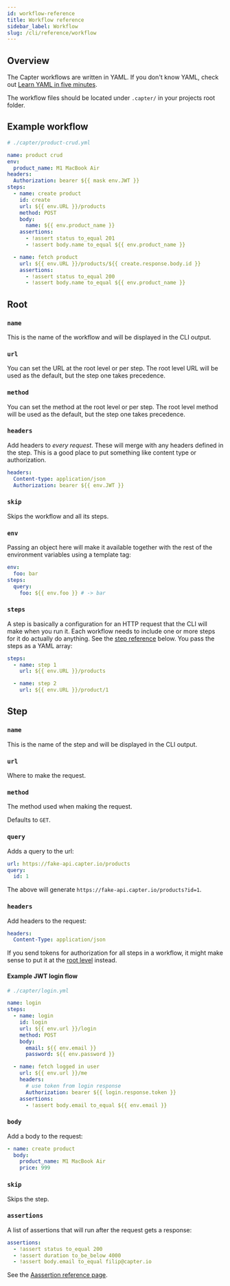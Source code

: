 ```yaml
---
id: workflow-reference
title: Workflow reference
sidebar_label: Workflow
slug: /cli/reference/workflow
---
```


## Overview

The Capter workflows are written in YAML. If you don't know YAML, check out [Learn YAML in five minutes](https://www.codeproject.com/Articles/1214409/Learn-YAML-in-five-minutes).

The workflow files should be located under `.capter/` in your projects root folder.

## Example workflow

```yml
# ./capter/product-crud.yml

name: product crud
env:
  product_name: M1 MacBook Air
headers:
  Authorization: bearer ${{ mask env.JWT }}
steps:
  - name: create product
    id: create
    url: ${{ env.URL }}/products
    method: POST
    body:
      name: ${{ env.product_name }}
    assertions:
      - !assert status to_equal 201
      - !assert body.name to_equal ${{ env.product_name }}

  - name: fetch product
    url: ${{ env.URL }}/products/${{ create.response.body.id }}
    assertions:
      - !assert status to_equal 200
      - !assert body.name to_equal ${{ env.product_name }}
```

## Root

### `name`

This is the name of the workflow and will be displayed in the CLI output.

### `url`

You can set the URL at the root level or per step. The root level URL will be used as the default, but the step one takes precedence.

### `method`

You can set the method at the root level or per step. The root level method will be used as the default, but the step one takes precedence.

### `headers`

Add headers to _every request_. These will merge with any headers defined in the step. This is a good place to put something like content type or authorization.

```yml
headers:
  Content-type: application/json
  Authorization: bearer ${{ env.JWT }}
```

### `skip`

Skips the workflow and all its steps.

### `env`

Passing an object here will make it available together with the rest of the environment variables using a template tag:

```yml
env:
  foo: bar
steps:
  query:
    foo: ${{ env.foo }} # -> bar
```

### `steps`

A step is basically a configuration for an HTTP request that the CLI will make when you run it. Each workflow needs to include one or more steps for it do actually do anything. See the [step reference](#step) below. You pass the steps as a YAML array:

```yml
steps:
  - name: step 1
    url: ${{ env.URL }}/products

  - name: step 2
    url: ${{ env.URL }}/product/1
```

## Step

### `name`

This is the name of the step and will be displayed in the CLI output.

### `url`

Where to make the request.

### `method`

The method used when making the request.

Defaults to `GET`.

### `query`

Adds a query to the url:

```yml
url: https://fake-api.capter.io/products
query:
  id: 1
```

The above will generate `https://fake-api.capter.io/products?id=1`.

### `headers`

Add headers to the request:

```yml
headers:
  Content-Type: application/json
```

If you send tokens for authorization for all steps in a workflow, it might make sense to put it at the [root level](#headers) instead.

#### Example JWT login flow

```yml
# ./capter/login.yml

name: login
steps:
  - name: login
    id: login
    url: ${{ env.url }}/login
    method: POST
    body:
      email: ${{ env.email }}
      password: ${{ env.password }}

  - name: fetch logged in user
    url: ${{ env.url }}/me
    headers:
      # use token from login response
      Authorization: bearer ${{ login.response.token }}
    assertions:
      - !assert body.email to_equal ${{ env.email }}
```

### `body`

Add a body to the request:

```yml
- name: create product
  body:
    product_name: M1 MacBook Air
    price: 999
```

### `skip`

Skips the step.

### `assertions`

A list of assertions that will run after the request gets a response:

```yml
assertions:
  - !assert status to_equal 200
  - !assert duration to_be_below 4000
  - !assert body.email to_equal filip@capter.io
```

See the [Aassertion reference page](/cli/reference/assertions).
